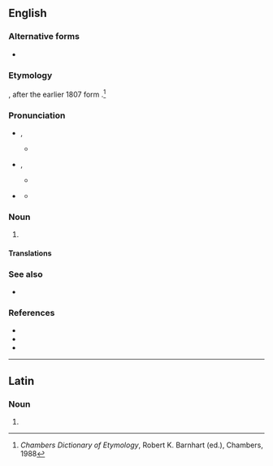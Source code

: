 ==English==
{{wikipedia}}

===Alternative forms===
* {{alt|en|aluminium||the spelling used in the sciences, and non-US English}}

===Etymology===
{{coin|en|Humphry Davy|nat=British|occ=chemist|in=1812}}, after the earlier 1807 {{der|en|NL.|-}} form {{m|la|alumium}}.<ref>''Chambers Dictionary of Etymology'', Robert K. Barnhart (ed.), Chambers, 1988</ref> {{surf|en|lang1=la|alumen|-um}}

===Pronunciation===
* {{a|GenAm|Canada}} {{enPR|ə-lo͞o'-mĭ-nəm}}, {{IPA|en|/əˈlu.mɪ.nəm/}}
** {{audio|en|en-us-aluminum.ogg|Audio (US)}}
* {{a|UK|Australia|New Zealand}} {{enPR|ˌæl.(j)ʊˈmɪn.i.əm}}, {{IPA|en|/ˌæl.(j)ʊˈmɪn.jəm/}} {{q|corresponding to the form {{m|en|aluminium}}}}
** {{audio|en|En-gb-aluminium.ogg|Audio (UK)}}
* {{a|UK}} {{IPA|en|/əˈluː.mɪ.nəm/}}
** {{audio|en|En-uk-aluminum.ogg|Audio (UK / when using US spelling)}}

===Noun===
{{en-noun|~}}

# {{standard spelling of|en|aluminium|from=American form|from2=Canadian form}}

====Translations====
{{trans-see|aluminium}}

===See also===
* {{l|en|bauxite}}

===References===
* {{R:WebMineral}}
* {{R:mindat}}
* {{R:BBS}}
<references/>

{{C|en|Chemical elements}}

----

==Latin==

===Noun===
{{la-noun-form|alūminum}}

# {{inflection of|la|alūmen||gen|p}}